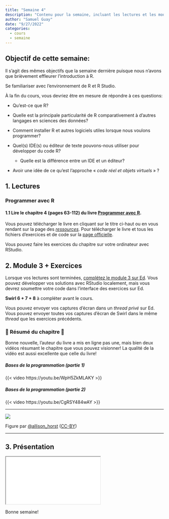 ```yaml
---
title: "Semaine 4"
description: "Contenu pour la semaine, incluant les lectures et les modules"
author: "Samuel Guay"
date: "9/27/2022"
categories:
  - cours
  - semaine
---
```


## **Objectif de cette semaine**:

::: callout-note
Il s'agit des mêmes objectifs que la semaine dernière puisque nous n'avons que
brièvement effleurer l'introduction à R.
:::

Se familiariser avec l'environnement de R et R Studio.

À la fin du cours, vous devriez être en mesure de répondre à ces questions:

-   Qu'est-ce que R?

-   Quelle est la principale particularité de R comparativement à d'autres
    langages en sciences des données?

-   Comment installer R et autres logiciels utiles lorsque nous voulons
    programmer?

-   Quel(s) IDE(s) ou éditeur de texte pouvons-nous utiliser pour développer du
    code R?

    -   Quelle est la différence entre un IDE et un éditeur?

-   Avoir une idée de ce qu'est l'approche « *code réel et objets virtuels* » ?

## 1. Lectures

### Programmer avec R

#### 1.1 Lire le **chapitre 4 (pages 63-112)** du livre [**Programmer avec R**](https://edstem.org/us/courses/6933/resources?download=20545).

::: callout-important
Vous pouvez télécharger le livre en cliquant sur le titre ci-haut ou en vous
rendant sur la page des
[*ressources*](https://edstem.org/us/courses/6933/resources)*.* Pour
télécharger le livre et tous les fichiers d'exercices et de code sur la [page
officielle](https://gitlab.com/vigou3/programmer-avec-r/-/package_files/49736237/download).
:::

Vous pouvez faire les exercices du chapitre sur votre ordinateur avec RStudio.

## 2. Module 3 + Exercices

Lorsque vos lectures sont terminées, [complétez le module 3 sur
Ed](https://edstem.org/us/courses/6933/lessons/22457). Vous pouvez développer
vos solutions avec RStudio localement, mais vous devrez soumettre votre code
dans l'interface des exercices sur Ed.

**Swirl 6 + 7 + 8** à compléter avant le cours.

Vous pouvez envoyer vos captures d'écran dans un *thread privé* sur Ed. Vous
pouvez envoyer toutes vos captures d'écran de Swirl dans le même *thread* que
les exercices précédents.

### 🎉 Résumé du chapitre 🎉

Bonne nouvelle, l'auteur du livre a mis en ligne pas une, mais bien deux vidéos
résumant le chapitre que vous pouvez visionner! La qualité de la vidéo est
aussi excellente que celle du livre!

::: grid
::: g-col-6
##### Bases de la programmation (partie 1)

{{< video https://youtu.be/WpH5ZkMLAKY >}}
:::

::: g-col-6
##### Bases de la programmation (partie 2)

{{< video https://youtu.be/CgRSY484wAY >}}
:::
:::

-------------------------------------------------------------------------------

![](/assets/img/r_rollercoaster.png){fig-alt="An illustrated cartoon graph with “How much I think I know about R” on the y-axis, with axis labels at “I know nothing” and “I know lots”, versus “time” on the x-axis. The line varies widely between the two. Above the line are emoji-like faces, showing uncertainty and hope early on. At a second peak is the label “join R community on twitter”, with a “mind-blown” emoji face. The line quickly descends, but with a happy looking emoji character sliding down it."
fig-align="center"}

Figure par [\@allison_horst](https://twitter.com/allison_horst)
([CC-BY](https://creativecommons.org/licenses/by/4.0/))

-------------------------------------------------------------------------------

## 3. Présentation

::: g-col-12
```{=html}
<iframe class="slide-deck" src="/presentations/intro-r.html"></iframe>
```
:::

Bonne semaine!
